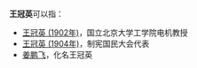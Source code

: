 '''王冠英'''可以指：
* [[王冠英_(1902年)|王冠英 (1902年)]]，国立北京大学工学院电机教授
* [[王冠英_(1904年)|王冠英 (1904年)]]，制宪国民大会代表
* [[姜鹏飞|姜鹏飞]]，化名王冠英

{{disambig}}